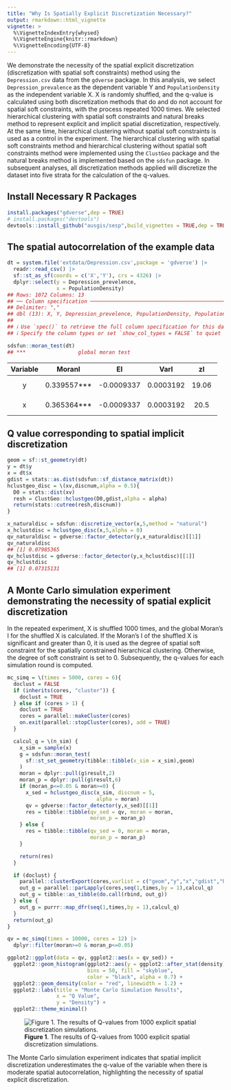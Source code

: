 ```yaml
---
title: "Why Is Spatially Explicit Discretization Necessary?"
output: rmarkdown::html_vignette
vignette: >
  %\VignetteIndexEntry{whysed}
  %\VignetteEngine{knitr::rmarkdown}
  %\VignetteEncoding{UTF-8}
---
```





We demonstrate the necessity of the spatial explicit discretization (discretization with spatial soft constraints) method using the `Depression.csv` data from the `gdverse` package. In this analysis, we select `Depression_prevalence` as the dependent variable Y and `PopulationDensity` as the independent variable X. X is randomly shuffled, and the q-value is calculated using both discretization methods that do and do not account for spatial soft constraints, with the process repeated 1000 times. We selected hierarchical clustering with spatial soft constraints and natural breaks method to represent explicit and implicit spatial discretization, respectively. At the same time, hierarchical clustering without spatial soft constraints is used as a control in the experiment. The hierarchical clustering with spatial soft constraints method and hierarchical clustering without spatial soft constraints method were implemented using the `ClustGeo` package and the natural breaks method is implemented based on the `sdsfun` package. In subsequent analyses, all discretization methods applied will discretize the dataset into five strata for the calculation of the q-values.

## Install Necessary R Packages

```r
install.packages("gdverse",dep = TRUE)
# install.packages("devtools")
devtools::install_github("ausgis/sesp",build_vignettes = TRUE,dep = TRUE)
```

## The spatial autocorrelation of the example data


``` r
dt = system.file('extdata/Depression.csv',package = 'gdverse') |>
  readr::read_csv() |>
  sf::st_as_sf(coords = c('X','Y'), crs = 4326) |>
  dplyr::select(y = Depression_prevelence,
                x = PopulationDensity)
## Rows: 1072 Columns: 13
## ── Column specification ───────────────────────────────────────────────────────────────────────────
## Delimiter: ","
## dbl (13): X, Y, Depression_prevelence, PopulationDensity, Population65, NoHealthInsurance, Neig...
## 
## ℹ Use `spec()` to retrieve the full column specification for this data.
## ℹ Specify the column types or set `show_col_types = FALSE` to quiet this message.

sdsfun::moran_test(dt)
## ***                 global moran test
```


---------------------------------------------------------------------
 Variable     MoranI          EI         VarI       zI        pI     
---------- ------------- ------------ ----------- ------- -----------
    y       0.339557***   -0.0009337   0.0003192   19.06   2.892e-81 

    x       0.365364***   -0.0009337   0.0003192   20.5    1.052e-93 
---------------------------------------------------------------------



## Q value corresponding to spatial implicit discretization


``` r
geom = sf::st_geometry(dt)
y = dt$y
x = dt$x
gdist = stats::as.dist(sdsfun::sf_distance_matrix(dt))
hclustgeo_disc = \(xv,discnum,alpha = 0.5){
  D0 = stats::dist(xv)
  resh = ClustGeo::hclustgeo(D0,gdist,alpha = alpha)
  return(stats::cutree(resh,discnum))
}
```


``` r
x_naturaldisc = sdsfun::discretize_vector(x,5,method = "natural")
x_hclustdisc = hclustgeo_disc(x,5,alpha = 0)
qv_naturaldisc = gdverse::factor_detector(y,x_naturaldisc)[[1]]
qv_naturaldisc
## [1] 0.07985365
qv_hclustdisc = gdverse::factor_detector(y,x_hclustdisc)[[1]]
qv_hclustdisc
## [1] 0.07315131
```

## A Monte Carlo simulation experiment demonstrating the necessity of spatial explicit discretization

In the repeated experiment, X is shuffled 1000 times, and the global Moran's I for the shuffled X is calculated. If the Moran's I of the shuffled X is significant and greater than 0, it is used as the degree of spatial soft constraint for the spatially constrained hierarchical clustering. Otherwise, the degree of soft constraint is set to 0. Subsequently, the q-values for each simulation round is computed.


``` r
mc_simq = \(times = 5000, cores = 6){
  doclust = FALSE
  if (inherits(cores, "cluster")) {
    doclust = TRUE
  } else if (cores > 1) {
    doclust = TRUE
    cores = parallel::makeCluster(cores)
    on.exit(parallel::stopCluster(cores), add = TRUE)
  }

  calcul_q = \(n_sim) {
    x_sim = sample(x)
    g = sdsfun::moran_test(
      sf::st_set_geometry(tibble::tibble(x_sim = x_sim),geom)
    )
    moran = dplyr::pull(g$result,2)
    moran_p = dplyr::pull(g$result,6)
    if (moran_p<=0.05 & moran>=0) {
      x_sed = hclustgeo_disc(x_sim, discnum = 5,
                             alpha = moran)
      qv = gdverse::factor_detector(y,x_sed)[[1]]
      res = tibble::tibble(qv_sed = qv, moran = moran,
                           moran_p = moran_p)
    } else {
      res = tibble::tibble(qv_sed = 0, moran = moran,
                           moran_p = moran_p)
    }

    return(res)
  }

  if (doclust) {
    parallel::clusterExport(cores,varlist = c("geom","y","x","gdist","hclustgeo_disc"))
    out_g = parallel::parLapply(cores,seq(1,times,by = 1),calcul_q)
    out_g = tibble::as_tibble(do.call(rbind, out_g))
  } else {
    out_g = purrr::map_dfr(seq(1,times,by = 1),calcul_q)
  }
  return(out_g)
}

qv = mc_simq(times = 10000, cores = 12) |>
  dplyr::filter(moran>=0 & moran_p<=0.05)
```


``` r
ggplot2::ggplot(data = qv, ggplot2::aes(x = qv_sed)) +
  ggplot2::geom_histogram(ggplot2::aes(y = ggplot2::after_stat(density)),
                          bins = 50, fill = "skyblue",
                          color = "black", alpha = 0.7) +
  ggplot2::geom_density(color = "red", linewidth = 1.2) +
  ggplot2::labs(title = "Monte Carlo Simulation Results",
                x = "Q Value",
                y = "Density") +
  ggplot2::theme_minimal()
```

![**Figure 1**. The results of Q-values from 1000 explicit spatial discretization simulations.](../man/figures/whysed/plot_mcres-1.png)

The Monte Carlo simulation experiment indicates that spatial implicit discretization underestimates the q-value of the variable when there is moderate spatial autocorrelation, highlighting the necessity of spatial explicit discretization.
